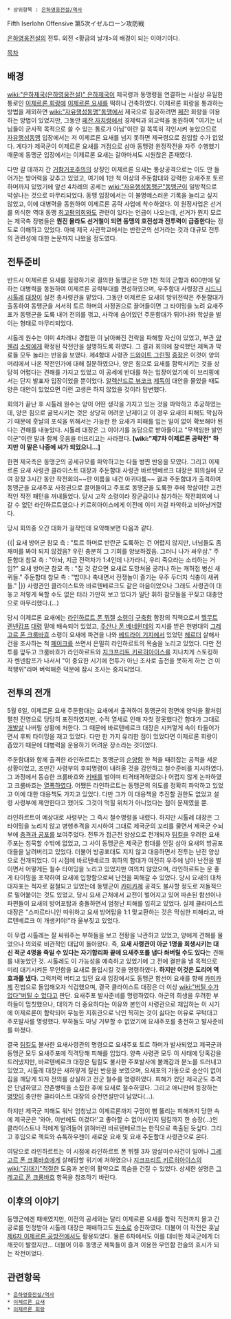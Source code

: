  * 상위항목 : [[은하영웅전설/역사]]

Fifth Iserlohn Offensive
第5次イゼルローン攻防戦

[[은하영웅전설]]의 전투. 외전 <황금의 날개>의 배경이 되는 이야기이다.

[[목차]]

== 배경 ==
[[wiki:"은하제국(은하영웅전설)" 은하제국]]이 제국령과 동맹령을 연결하는 사실상 유일한 통로인 [[이제르론 회랑]]에 [[이제르론 요새]]를 떡하니 건축하였다. 이제르론 회랑을 통과하는 방법을 제외하면 [[wiki:"자유행성동맹"동맹]]에서 제국으로 침공하려면 [[페잔]] 회랑을 이용하는 방법이 있었지만, 그동안 [[페잔 자치령]]에서 경제력과 외교력을 동원하여 "여기는 너님들이 군사적 목적으로 쓸 수 있는 통로가 아님"이란 걸 똑똑히 각인시켜 놓았으므로 [[자유행성동맹]] 입장에서는 저 이제르론 요새를 넘지 못하면 제국령으로 침입할 수가 없었다. 게다가 제국군이 이제르론 요새를 거점으로 삼아 동맹령 원정작전을 자주 수행했기 때문에 동맹군 입장에서는 이제르론 요새는 갈아마셔도 시원찮은 존재였다.

다만 갈 데까지 간 [[거함거포주의]]의 상징인 이제르론 요새는 통상공격으로는 이도 안 들어가는 방어력을 갖추고 있었고, 여기에 1만 척 이상의 주둔함대와 강력한 요새주포 토르 하머까지 있었기에 앞선 4차례의 공세는 [[wiki:"자유행성동맹군"동맹군]]이 일방적으로 박살나는 것으로 마무리되었다. 동맹 입장에서는 이 불명예스러운 기록을 늘리고 싶지 않았고, 이에 대병력을 동원하여 이제르론 공략 사업에 착수하였다. 이 원정사업은 선거를 의식한 역대 동맹 [[최고평의회]]와도 관련이 있다는 언급이 나오는데, 선거가 뭔지 모르는 제국측 장병들은 '''뭔진 몰라도 선거철이 되면 동맹의 호전성과 전투력이 급증한다'''는 정도로 이해하고 있었다. 아예 제국 사관학교에서는 반란군의 선거라는 것과 대규모 전투의 관련성에 대한 논문까지 나왔을 정도였다.

== 전투준비 ==
반드시 이제르론 요새를 점령하기로 결의한 동맹군은 5만 1천 척의 군함과 600만에 달하는 대병력을 동원하여 이제르론 공략부대를 편성하였으며, 우주함대 사령장관 [[시드니 시톨레]] [[대장]]이 실전 총사령관을 맡았다. 그동안 이제르론 요새의 방위전략은 주둔함대가 출동하여 동맹군을 서서히 토르 하머의 사정권으로 끌어들이면 그 타이밍을 노려 요새주포가 동맹군을 도륙 내어 전의를 꺾고, 사각에 숨어있던 주둔함대가 튀어나와 학살을 벌이는 형태로 마무리되었다.

시톨레 원수는 이미 4차례나 경험한 이 낡아빠진 전략을 파해할 자신이 있었고, 부관 [[양 웬리]] [[소령]]에게 확정된 작전안을 설명하도록 하였다. 그 결과 회의에 참석했던 제독과 막료들 모두 놀라는 반응을 보였다. 제4함대 사령관 [[드와이트 그린힐]] [[중장]]은 이것이 양의 머리에서 나온 작전인가에 대해 질문하였으나, 양은 힘으로 요새를 함락시키는 것을 상당히 어렵다는 견해를 가지고 있었고 이 공세에 반대를 하는 입장이었기에 이 브리핑에서는 단지 발표자 입장이었을 뿐이었다. [[알렉산드르 뷰코크]] [[제독]]이 대안을 물었을 때도 양은 대안이 있었으면 이런 고생은 하지 않았을 것이라 답변했다.

회의가 끝난 후 시톨레 원수는 양이 어떤 생각을 가지고 있는 것을 파악하고 추궁하였는데, 양은 힘으로 굴복시키는 것은 상당히 어려운 난제이고 이 경우 요새의 피해도 막심하기 때문에 훗날의 포석을 위해서는 가능한 한 요새가 피해를 입는 일이 없이 확보해야 된다는 견해를 내놓았다. 시톨레 대장은 그 이야기를 농담으로 받아들이고 "무책임한 발언이군"이란 말과 함께 웃음을 터뜨리고는 사라졌다. '''[wiki:"제7차 이제르론 공략전" 하지만 이 말은 나중에 씨가 되었으니...]'''

한편 제국측은 동맹군의 공세규모를 파악하고는 다들 벙찐 반응을 모였다. 그리고 이제르론 요새 사령관 클라이스트 대장과 주둔함대 사령관 바르텐베르크 대장은 회의실에 모여 장장 3시간 동안 작전회의~~란 이름을 내건 아귀다툼~~ 결과 주둔함대가 출격하여 동맹군을 요새주포 사정권으로 끌어들이고 주포로 동맹군을 도륙한 후에 학살이란 고전적인 작전 패턴을 꺼내들었다. 당시 고작 소령이라 장군급이나 참가하는 작전회의에 나갈 수 없던 라인하르트였으나 키르히아이스에게 이전에 이미 저걸 파악하고 비아냥거렸다.

당시 회의중 오간 대화가 걸작인데 요약해보면 다음과 같다.

{{|
요새 방어군 참모 측 : "토르 하머로 반란군 도륙하는 건 어렵지 않지만, 너님들도 좀 재미를 봐야 되지 않겠음? 우린 충분히 그 기회를 양보하겠음. 그러니 나가 싸우삼."
주둔함대 참모 측 : "아놔, 지금 전력차가 1:4인데 나가라니, 우리 죽으라는 소리하는 거임?"
요새 방어군 참모 측 : "질 것 같으면 요새로 도망쳐올 궁리나 하는 캐허접 병신 새퀴들."
주둔함대 참모 측 : "밥이나 축내면서 전쟁놀이 즐기는 우주 두더지 식충이 새퀴들."
|}}
사령관인 클라이스트와 바르텐베르크도 같은 마음이었으나 그래도 사령관이 대놓고 저렇게 욕할 수도 없은 터라 가만히 보고 있다가 일단 휘하 참모들을 꾸짖고 대충안으로 마무리했다.(…)

당시 이제르론 요새에는 [[라인하르트 폰 뮈젤]] [[소령]]이 [[구축함]] 함장의 직책으로서 [[헬무트 렌넨캄프]] [[대령]] 밑에 배속되어 있었고, [[주산나 폰 베네뮌데]]의 지시를 받은 헌병대의 [[그레고르 폰 크룸바흐]] 소령이 요새에 파견을 나와 [[베드라이 기지]]에서 있었던 [[헤르더]] 살해사건을 조사하는 척 [[페이크]]를 쓰면서 은밀히 라인하르트의 목숨을 노리고 있었다. 다만 전투를 앞두고 크룸바흐가 라인하르트와 [[지크프리트 키르히아이스]]를 지나치게 스토킹하자 렌넨캄프가 나서서 "이 중요한 시기에 전투가 아닌 조사로 출전을 못하게 하는 건 이적행위"라며 버럭해준 덕분에 잠시 조사는 중지되었다.

== 전투의 전개 ==
5월 6일, 이제르론 요새 주둔함대는 요새에서 출격하여 동맹군의 정면에 양익을 활처럼 펼친 진영으로 당당히 포진하였지만, 수적 열세로 인해 자칫 잘못했다간 함대가 그대로 [[개발살]] 나버릴 상황에 처한다. 그 때문에 바르텐베르크 대장은 시커멓게 속이 타들어가면서 후퇴 타이밍을 재고 있었다. 다만 한 가지 유리한 점이 있었다면 이제르론 회랑이 좁았기 때문에 대병력을 운용하기 어려운 장소라는 것이었다.

주둔함대와 함께 출격한 라인하르트는 동맹군의 [[순양함]] 한 척을 때려잡는 공적을 세운 상황이었고, 조만간 사령부의 후퇴명령이 내려올 것을 감안하고 철수준비를 지시하였다. 그 과정에서 동승한 크룸바흐와 [[키배]]를 벌이며 티격태격하였으나 어렵지 않게 논파하였고 크룸바흐는 [[열폭]]하였다. 어쨌든 라인하르트는 동맹군의 의도를 정확히 파악하고 있었고 이에 대한 대응책도 가지고 있었다. 다만 그가 이 대응책을 추진할 권한도 없었고 설령 사령부에 제안한다고 했어도 그것이 먹힐 위치가 아니었다는 점이 문제였을 뿐.

라인하르트이 예상대로 사령부는 그 즉시 철수명령을 내렸다. 하지만 시톨레 대장은 그 타이밍을 노리지 않고 병행추격을 지시하여 그대로 제국군의 꼬리를 물면서 제국군 수뇌부에 [[충격과 공포]]를 보여주었다. 전투가 접근전 양상으로 전개되자 [[팀킬]]을 우려한 요새주포는 침묵할 수밖에 없었고, 그 사이 동맹군은 제국군 함대를 인질 삼아 요새의 방공포대들을 날려버리고 있었다. 더불어 방공포대도 지지 않고 대응하면서 전투는 난전 양상으로 전개되었다. 
이 시점에 바르텐베르크 휘하의 함대가 여전히 우주에 남아 난전을 벌이면서 어떻게든 철수 타이밍을 노리고 있었지만 여의치 않았으며, 라인하르트는 운 좋게 타이밍을 포착하여 요새에 입항함으로써 난전을 피해갈 수 있었다. 당시 요새의 대차대자표는 적자로 점철되고 있었는데 동맹군이 [[카미카제]] 공격도 불사할 정도로 저돌적으로 밀어붙이는 것도 있었고, 당시 요새 근처에서 교전이 벌어지고 있어 파손된 함선이나 파편들이 요새의 방어포탑과 충돌하면서 엄청난 피해를 입히고 있었다. 실제 클라이스트 대장은 "스파르타니안 따위하고 요새 방어탑을 1:1 맞교환하는 것은 막심한 피해라고, 바르텐베르크 이 개생키야!"라 울부짖고 있었다.

이 무렵 시톨레는 잘 싸워주는 부하들을 보고 전황을 낙관하고 있었고, 양에게 견해를 물었으나 의외로 비관적인 대답이 돌아왔다. 즉, '''요새 사령관이 아군 1명을 희생시키는 대신 적군 4명을 죽일 수 있다는 자기합리화 끝에 요새주포를 냅다 쏴버릴 수도 있다'''는 견해를 내놓았던 것. 시톨레도 이 가능성을 예측하고 있었기에 그 전에 결판을 낼 목적으로 미리 대기시켜둔 무인함을 요새로 돌입시킬 것을 명령하였다. '''하지만 이것은 도리어 역효과를 냈다.''' 그럭저럭 버티고 있던 요새 입장에서도 동맹군 함선이 요새를 향해 [[카미카제]] 전법으로 돌입해오자 식겁했으며, 결국 클라이스트 대장은 더 이상 [[wiki:"버틸 수가 없다"버틸 수 없다]]고 판단. 요새주포 발사준비를 명령하였다. 아군의 희생을 우려한 부하들이 멈칫했으나, 대의가 더 중요하다는 이유와 본인이 사령관으로 재임하는 이 시기에 이제르론이 함락되어 무능한 지휘관으로 낙인 찍히는 것이 싫다는 이유로 무턱대고 주포발사를 명령했다. 부하들도 마냥 거부할 수 없었기에 요새주포를 충전하고 발사준비를 마쳤다.

결국 [[팀킬]]도 불사한 요새사령관의 명령으로 요새주포 토르 하머가 발사되었고 제국군과 동맹군 모두 요새주포에 직격당해 피해를 입었다. 양측 사령관 모두 이 사태에 당혹감을 드러냈지만, 바르텐베르크 대장은 팀킬도 불사한 주포발사에 불쾌감과 분노를 드러내고 있었고, 시톨레 대장은 새하얗게 질린 반응을 보였으며, 요새포의 가동으로 승산이 없어짐을 깨닫게 되자 전의를 상실하고 전군 철수를 명령하였다. 피해가 컸던 제국군도 추격은 단념하였고 잔존병력을 소집한 후에 요새로 철수하였다. 그리고 애니판에 등장하는 [[병맛]]이 충만한 클라이스트 대장의 승전연설만이 남았다(…).

하지만 제국군 피해도 워낙 엄청났고 이제르론까지 구멍이 뻥 뚫리는 피해까지 당한 속에 제국군은 '와아, 이번에도 이겼다!'고 좋아할 수 없어서인지 팀킬까지 한 승장(…)인 클라이스트나 적에게 말려들어 얽혀버린 바르텐베르크는 한직으로 축출된 듯싶다. 그리고 후임으로 젝트와 슈톡하우젠이 새로운 요새 및 요새 주둔함대 사령관으로 온다.

여담으로 라인하르트는 이 시점에 라인하르트 폰 뮈젤 3차 암살미수사건이 일어나 [[그레고르 폰 크룸바흐]]에게 살해당할 위기에 처하였으나 [[지크프리트 키르히아이스]]의 [[wiki:"김대기"적절한]] 도움과 본인의 활약으로 목숨을 건질 수 있었다. 상세한 설명은 [[그레고르 폰 크룸바흐]] 항목을 참조하기 바란다.

== 이후의 이야기 ==
동맹군에겐 패배였지만, 이전의 공세와는 달리 이제르론 요새를 함락 직전까지 몰고 간 공로를 인정받아 시톨레 대장은 패배하고도 [[원수]]로 승진하였다. 더불어 이 작전은 훗날 [[제6차 이제르론 공방전]]에서도 활용되었다. 물론 6차에서도 이를 대비한 제국군에게 더 깨끗이 발렸지만... 더불어 이후 동맹군 제독들이 즐겨 이용한 무인함 전술의 효시가 되는 작전이었다.

== 관련항목 ==
 * [[은하영웅전설/역사]]
 * [[이제르론 요새]]
 * [[이제르론 회랑]]
